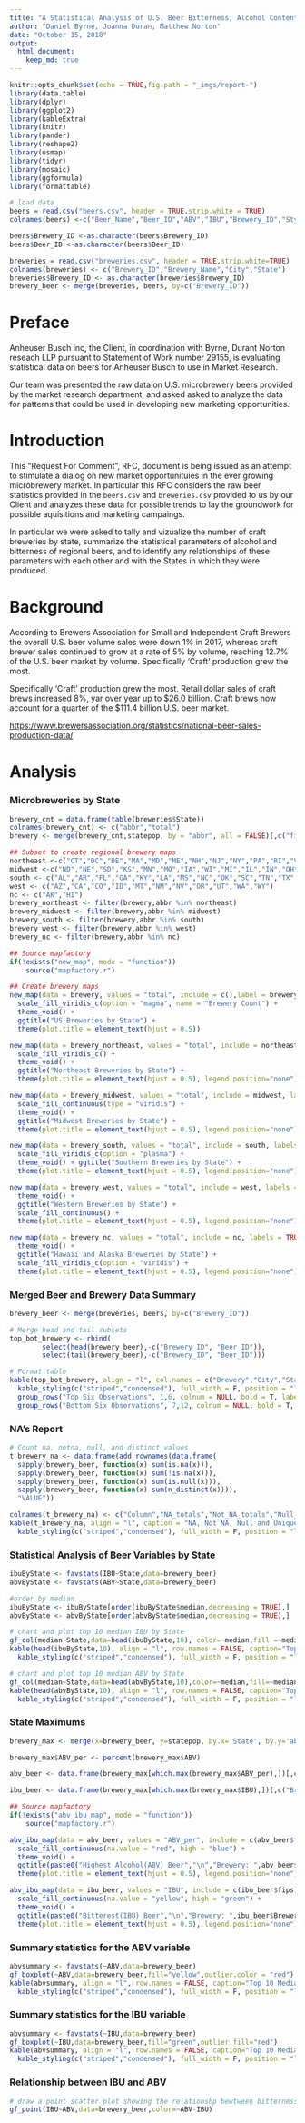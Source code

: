 ---
title: "A Statistical Analysis of U.S. Beer Bitterness, Alcohol Content and State of Origin"
author: "Daniel Byrne, Joanna Duran, Matthew Norton"
date: "October 15, 2018"
output: 
  html_document:
    keep_md: true
---

```{r setup, include=FALSE}
knitr::opts_chunk$set(echo = TRUE,fig.path = "_imgs/report-")
library(data.table)
library(dplyr)
library(ggplot2)
library(kableExtra)
library(knitr)
library(pander)
library(reshape2)
library(usmap)
library(tidyr)
library(mosaic)
library(ggformula)
library(formattable)

# load data
beers = read.csv("beers.csv", header = TRUE,strip.white = TRUE)
colnames(beers) <-c("Beer_Name","Beer_ID","ABV","IBU","Brewery_ID","Style","Ounces")

beers$Brewery_ID <-as.character(beers$Brewery_ID)
beers$Beer_ID <-as.character(beers$Beer_ID)

breweries = read.csv("breweries.csv", header = TRUE,strip.white=TRUE)
colnames(breweries) <- c("Brewery_ID","Brewery_Name","City","State")
breweries$Brewery_ID <- as.character(breweries$Brewery_ID)
brewery_beer <- merge(breweries, beers, by=c("Brewery_ID"))
```
# Preface
Anheuser Busch inc, the Client, in coordination with Byrne, Durant Norton reseach LLP 
pursuant to Statement of Work number 29155, is evaluating statistical data on beers
for Anheuser Busch to use in Market Research.

Our team was presented the raw data on U.S. microbrewery beers provided by the market 
research department, and asked asked to analyze the data for patterns that could be used in developing new marketing opportunities.

# Introduction
This "Request For Comment", RFC, document  is being issued as an attempt to
stimulate a dialog on new market opportunituies in the ever growing microbrewery market.
In particular this RFC considers the raw beer statistics provided in the `beers.csv` and
`breweries.csv` provided to us by our Client and analyzes these data for possible trends
to lay the groundwork for possible aquisitions and marketing campaings.  

In particular we were asked to tally and vizualize the number of craft breweries by state,
summarize the statistical parameters of alcohol and bitterness of regional beers, and to 
identify any relationships of these parameters with each other and with the States in which
they were produced. 

# Background
According to Brewers Association for Small and Independent Craft Brewers the overall U.S. beer
volume sales were down 1% in 2017, whereas craft brewer sales continued to grow at a rate of 5%
by volume, reaching 12.7% of the U.S. beer market by volume. Specifically 'Craft' production grew
the most.

Specifically 'Craft' production grew the most. Retail dollar sales of craft brews increased 8%,
yar over year up to $26.0 billion. Craft brews now account for a quarter of the $111.4
billion U.S. beer market.

[https://www.brewersassociation.org/statistics/national-beer-sales-production-data/
](https://www.brewersassociation.org/statistics/national-beer-sales-production-data/)

# Analysis

### Microbreweries by State
```{r,echo=FALSE,message=FALSE}
brewery_cnt = data.frame(table(breweries$State))
colnames(brewery_cnt) <- c("abbr","total")
brewery <- merge(brewery_cnt,statepop, by = "abbr", all = FALSE)[,c("fips","full","abbr","total")]

## Subset to create regional brewery maps
northeast <-c("CT","DC","DE","MA","MD","ME","NH","NJ","NY","PA","RI","VT")
midwest <-c("ND","NE","SD","KS","MN","MO","IA","WI","MI","IL","IN","OH")
south <- c("AL","AR","FL","GA","KY","LA","MS","NC","OK","SC","TN","TX","VA","WV")
west <- c("AZ","CA","CO","ID","MT","NM","NV","OR","UT","WA","WY")
nc <- c("AK","HI")
brewery_northeast <- filter(brewery,abbr %in% northeast)
brewery_midwest <- filter(brewery,abbr %in% midwest)
brewery_south <- filter(brewery,abbr %in% south)
brewery_west <- filter(brewery,abbr %in% west)
brewery_nc <- filter(brewery,abbr %in% nc)

## Source mapfactory
if(!exists("new_map", mode = "function"))
    source("mapfactory.r")

## Create brewery maps
new_map(data = brewery, values = "total", include = c(),label = brewery$total, lines = "red") + 
  scale_fill_viridis_c(option = "magma", name = "Brewery Count") + 
  theme_void() + 
  ggtitle("US Breweries by State") + 
  theme(plot.title = element_text(hjust = 0.5))

new_map(data = brewery_northeast, values = "total", include = northeast, labels = TRUE, label = brewery_northeast$total, lines = "red") + 
  scale_fill_viridis_c() + 
  theme_void() + 
  ggtitle("Northeast Breweries by State") + 
  theme(plot.title = element_text(hjust = 0.5), legend.position="none")

new_map(data = brewery_midwest, values = "total", include = midwest, labels = TRUE, label = brewery_midwest$total, lines = "red") +
  scale_fill_continuous(type = "viridis") + 
  theme_void() + 
  ggtitle("Midwest Breweries by State") + 
  theme(plot.title = element_text(hjust = 0.5), legend.position="none")

new_map(data = brewery_south, values = "total", include = south, labels = TRUE, label = brewery_south$total, lines = "red") + 
  scale_fill_viridis_c(option = "plasma") + 
  theme_void() + ggtitle("Southern Breweries by State") + 
  theme(plot.title = element_text(hjust = 0.5), legend.position="none")

new_map(data = brewery_west, values = "total", include = west, labels = TRUE, label = brewery_west$total, lines = "red") + 
  theme_void() + 
  ggtitle("Western Breweries by State") + 
  scale_fill_continuous() + 
  theme(plot.title = element_text(hjust = 0.5), legend.position="none")

new_map(data = brewery_nc, values = "total", include = nc, labels = TRUE, label = brewery_nc$total, lines = "red") + 
  theme_void() + 
  ggtitle("Hawaii and Alaska Breweries by State") + 
  scale_fill_viridis_c(option = "viridis") + 
  theme(plot.title = element_text(hjust = 0.5), legend.position="none")

```


### Merged Beer and Brewery Data Summary
```{r,echo=FALSE,message=FALSE}
brewery_beer <- merge(breweries, beers, by=c("Brewery_ID"))

# Merge head and tail subsets
top_bot_brewery <- rbind(
        select(head(brewery_beer),-c("Brewery_ID", "Beer_ID")),
        select(tail(brewery_beer),-c("Brewery_ID", "Beer_ID")))

# Format table
kable(top_bot_brewery, align = "l", col.names = c("Brewery","City","State","Beer","ABV","IBU","Style","Ounces"), row.names = FALSE) %>% 
  kable_styling(c("striped","condensed"), full_width = F, position = "left", font_size = 10) %>% 
  group_rows("Top Six Observations", 1,6, colnum = NULL, bold = T, label_row_css = "text-align: center") %>% 
  group_rows("Bottom Six Observations", 7,12, colnum = NULL, bold = T, label_row_css = "text-align: center")
```

### NA's Report
```{r,echo=FALSE,message=FALSE,warning=FALSE}
# Count na, notna, null, and distinct values
t_brewery_na <- data.frame(add_rownames(data.frame(
  sapply(brewery_beer, function(x) sum(is.na(x))), 
  sapply(brewery_beer, function(x) sum(!is.na(x))),
  sapply(brewery_beer, function(x) sum(is.null(x))),
  sapply(brewery_beer, function(x) sum(n_distinct(x)))),
  "VALUE"))

colnames(t_brewery_na) <- c("Column","NA_totals","Not_NA_totals","Null_totals","Unique_totals")
kable(t_brewery_na, align = "l", caption = "NA, Not NA, Null and Unique Total Counts", row.names = FALSE) %>% 
  kable_styling(c("striped","condensed"), full_width = F, position = "left", font_size = 10)
```
### Statistical Analysis of Beer Variables by State
```{r, echo=FALSE,warning=FALSE}
ibuByState <- favstats(IBU~State,data=brewery_beer)
abvByState <- favstats(ABV~State,data=brewery_beer)

#order by median
ibuByState <- ibuByState[order(ibuByState$median,decreasing = TRUE),]
abvByState <- abvByState[order(abvByState$median,decreasing = TRUE),]

# chart and plot top 10 median IBU by State
gf_col(median~State,data=head(ibuByState,10), color=~median,fill =~median, title="Top 10 Median IBU by State")
kable(head(ibuByState,10), align = "l", row.names = FALSE, caption="Top 10 Median IBU by State") %>%
  kable_styling(c("striped","condensed"), full_width = F, position = "left", font_size = 10)

# chart and plot top 10 median ABV by State
gf_col(median~State,data=head(abvByState,10),color=~median,fill=~median, title="Top 10 Median ABV by State")
kable(head(abvByState,10), align = "l", row.names = FALSE, caption="Top 10 Median ABV by State") %>%
  kable_styling(c("striped","condensed"), full_width = F, position = "left", font_size = 10)

```

### State Maximums
```{r, echo=FALSE,warning=FALSE}
brewery_max <- merge(x=brewery_beer, y=statepop, by.x='State', by.y='abbr', all = FALSE)[,c("Brewery_Name","City","State","Beer_Name","ABV","IBU","full","fips")]

brewery_max$ABV_per <- percent(brewery_max$ABV)

abv_beer <- data.frame(brewery_max[which.max(brewery_max$ABV_per),])[,c("Brewery_Name","Beer_Name","ABV_per","City","State","full","fips")]

ibu_beer <- data.frame(brewery_max[which.max(brewery_max$IBU),])[,c("Brewery_Name","Beer_Name","IBU","City","State","full","fips")]

## Source mapfactory
if(!exists("abv_ibu_map", mode = "function"))
    source("mapfactory.r")

abv_ibu_map(data = abv_beer, values = "ABV_per", include = c(abv_beer$fips), label = (paste0(abv_beer$full,"\n",abv_beer$ABV_per)), lines = "red") + 
  scale_fill_continuous(na.value = "red", high = "blue") + 
  theme_void() + 
  ggtitle(paste0("Highest Alcohol(ABV) Beer","\n","Brewery: ",abv_beer$Brewery_Name,"\n","Beer: ",abv_beer$Beer_Name,"\n","Location: ",abv_beer$City,", ",abv_beer$State)) + 
  theme(plot.title = element_text(hjust = 0.5), legend.position="none")

abv_ibu_map(data = ibu_beer, values = "IBU", include = c(ibu_beer$fips), label = (paste0(ibu_beer$full,"\n",ibu_beer$IBU)), lines = "yellow") + 
  scale_fill_continuous(na.value = "yellow", high = "green") + 
  theme_void() + 
  ggtitle(paste0("Bitterest(IBU) Beer","\n","Brewery: ",ibu_beer$Brewery_Name,"\n","Beer: ",ibu_beer$Beer_Name,"\n","Location: ",ibu_beer$City,", ",ibu_beer$State)) +  
  theme(plot.title = element_text(hjust = 0.5), legend.position="none")
```

### Summary statistics for the ABV variable
```{r,echo=FALSE,warning=FALSE}
abvsummary <- favstats(~ABV,data=brewery_beer)
gf_boxplot(~ABV,data=brewery_beer,fill="yellow",outlier.color = "red")
kable(abvsummary, align = "l", row.names = FALSE, caption="Top 10 Median ABV by State") %>%
  kable_styling(c("striped","condensed"), full_width = F, position = "left", font_size = 10)
```

### Summary statistics for the IBU variable
```{r,echo=FALSE,warning=FALSE}
abvsummary <- favstats(~IBU,data=brewery_beer)
gf_boxplot(~IBU,data=brewery_beer,fill="green",outlier.fill="red")
kable(abvsummary, align = "l", row.names = FALSE, caption="Top 10 Median ABV by State") %>%
  kable_styling(c("striped","condensed"), full_width = F, position = "left", font_size = 10)
```

### Relationship between IBU and ABV
```{r,echo=FALSE,warning=FALSE}
# draw a point scatter plot showing the relationshp bewtween bitterness and alcohol content
gf_point(IBU~ABV,data=brewery_beer,color=~ABV-IBU)
```
